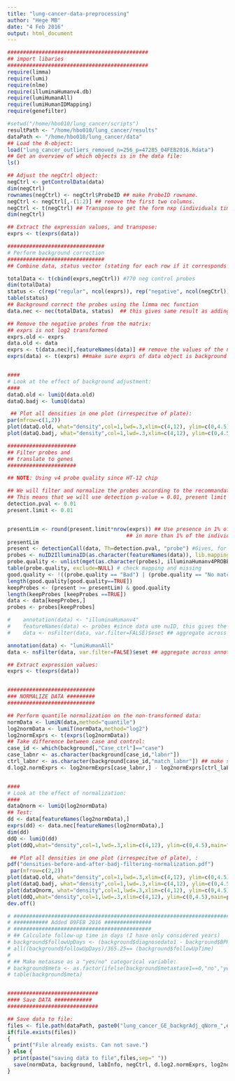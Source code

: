```yaml
---
title: "lung-cancer-data-preprocessing"
author: "Hege MB"
date: "4 Feb 2016"
output: html_document
---
```


```r
#############################################
## import libaries
#############################################
require(limma)
require(lumi)
require(nlme)
require(illuminaHumanv4.db)
require(lumiHumanAll)
require(lumiHumanIDMapping)
require(genefilter)
```


```r
#setwd("/home/hbo010/lung_cancer/scripts")
resultPath <- "/home/hbo010/lung_cancer/results"
dataPath <- "/home/hbo010/lung_cancer/data"
## Load the R-object:
load("lung_cancer_outliers_removed_n=256_p=47285_04FEB2016.Rdata")
## Get an overview of which objects is in the data file:
ls()

## Adjust the negCtrl object:
negCtrl <- getControlData(data)
dim(negCtrl)
rownames(negCtrl) <- negCtrl$ProbeID ## make ProbeID rowname.
negCtrl <- negCtrl[,-(1:2)] ## remove the first two columns.
negCtrl <- t(negCtrl) ## Transpose to get the form nxp (individuals times probes).
dim(negCtrl)

## Extract the expression values, and transpose:
exprs <- t(exprs(data))

```

```r
###############################
# Perform background correction
###############################
## Combine data, status vector (stating for each row if it corresponds to gene or control)

totalData <- t(cbind(exprs,negCtrl)) #770 neg control probes
dim(totalData)
status <- c(rep("regular", ncol(exprs)), rep("negative", ncol(negCtrl))) 
table(status)
## Background correct the probes using the limma nec function
data.nec <- nec(totalData, status)  ## this gives same result as adding detection.p.

## Remove the negative probes from the matrix:
## exprs is not log2 transformed
exprs.old <- exprs
data.old <- data
exprs <- t(data.nec)[,featureNames(data)] ## remove the values of the negative controls
exprs(data) <- t(exprs) ##make sure exprs of data object is background corrected


####
# Look at the effect of background adjustment:
####
dataQ.old <- lumiQ(data.old)
dataQ.badj <- lumiQ(data)

 ## Plot all densities in one plot (irrespecitve of plate):
par(mfrow=c(1,2))
plot(dataQ.old, what="density",col=1,lwd=.3,xlim=c(4,12), ylim=c(0,4.5),main="Raw data")
plot(dataQ.badj, what="density",col=1,lwd=.3,xlim=c(4,12), ylim=c(0,4.5),main= "Background adjusted data")
```


```r
######################
## Filter probes and 
## translate to genes
######################

## NOTE: Using v4 probe quality since HT-12 chip

## We will filter and normalize the probes according to the recommandation given by NR (as of report 1. October 2014). 
## This means that we will use detection p-value = 0.01, present limit = 0.01, and perform normalization on the NON(!!)-log2-transformed expression values.
detection.pval <- 0.01
present.limit <- 0.01


presentLim <- round(present.limit*nrow(exprs)) ## Use presence in 1% of the individuals as cutoff, i.e. a probe must be present 
                                      ## in more than 1% of the individuals in order to be used for further analysis.
presentLim
present <- detectionCall(data, Th=detection.pval, "probe") #Gives, for each gene, the number of women with a significantly present value for this gene. 
probes <- nuID2IlluminaID(as.character(featureNames(data)), lib.mapping=NULL, species ="Human", idType='Probe') ## Translate NuID to Illumina ID.
probe.quality <- unlist(mget(as.character(probes), illuminaHumanv4PROBEQUALITY, ifnotfound=NA))
table(probe.quality, exclude=NULL) # check mapping and missing
good.quality <- !((probe.quality == "Bad") | (probe.quality == "No match"))
length(good.quality[good.quality==TRUE])
keepProbes <- (present >= presentLim) & good.quality
length(keepProbes [keepProbes ==TRUE])
data <- data[keepProbes,]
probes <- probes[keepProbes]

#    annotation(data) <- "illuminaHumanv4"
#    featureNames(data) <- probes #since data use nuID, this gives the illuminaID
#    data <- nsFilter(data, var.filter=FALSE)$eset ## aggregate across annotated probes

annotation(data) <- "lumiHumanAll"
data <- nsFilter(data, var.filter=FALSE)$eset ## aggregate across annotated probes

## Extract expression values:
exprs <- t(exprs(data))


############################
### NORMALIZE DATA #########
############################

## Perform quantile normalization on the non-transformed data:
normData <- lumiN(data,method="quantile")
log2normData <- lumiT(normData,method="log2")
log2normExprs <- t(exprs(log2normData))
## Take difference between case and control:
case_id <- which(background[,"Case_ctrl"]=="case")
case_labnr <- as.character(background[case_id,"labnr"])
ctrl_labnr <- as.character(background[case_id,"match_labnr"]) ## make sure that we get the mathching control.
d.log2.normExprs <- log2normExprs[case_labnr,] - log2normExprs[ctrl_labnr,]


####
# Look at the effect of normalization:
####
dataQnorm <- lumiQ(log2normData)
## Test: 
dd <- data[featureNames(log2normData),]
exprs(dd) <- data.nec[featureNames(log2normData),]
dim(dd)
ddQ <- lumiQ(dd)
plot(ddQ,what="density",col=1,lwd=.3,xlim=c(4,12), ylim=c(0,4.5),main="Raw data")

 ## Plot all densities in one plot (irrespecitve of plate), :
pdf("densities-before-and-after-badj-filtering-normalization.pdf")
 par(mfrow=c(2,2))
plot(dataQ.old, what="density",col=1,lwd=.3,xlim=c(4,12), ylim=c(0,4.5),main=paste("Raw data, probes=",dim(data.old)[1]))
plot(dataQ.badj, what="density",col=1,lwd=.3,xlim=c(4,12), ylim=c(0,4.5),main=paste( "Background adjusted data, \n probes=",dim(data.old)[1]))
plot(dataQnorm, what="density",col=1,lwd=.3,xlim=c(4,12), ylim=c(0,4.5),main= paste("Background adjusted and qNorm data \n Genes = ",dim(normData)[1]))
plot(ddQ,what="density",col=1,lwd=.3,xlim=c(4,12), ylim=c(0,4.5),main=paste("Background adj data \n Genes = ",dim(dd)[1]))
dev.off()

# ##############################################################################
# ########### Added 09FEB 2016 ###############
# ############################################
# ## Calculate follow-up time in days (I have only considered years)
# background$followUpDays <- (background$diagnosedato1 - background$BPROVEDATO)
# all((background$followUpDays)/365.25== (background$followUpTime)
# 
# ## Make metasase as a "yes/no" categorical variable:
# background$meta <- as.factor(ifelse(background$metastase1==0,"no","yes"))
# table(background$meta)


#############################
#### Save DATA ############
#############################

## Save data to file:
files <- file.path(dataPath, paste0("lung_cancer_GE_backgrAdj_qNorm_",dim(normExprs)[2],"ind_",dim(normExprs)[1],"genes_04FEB2016.Rdata"))
if(file.exists(files))
{
  print("File already exists. Can not save.")
} else {
  print(paste("saving data to file",files,sep=" "))
  save(normData, background, labInfo, negCtrl, d.log2.normExprs, log2normExprs, file=files)  
}

 
```

